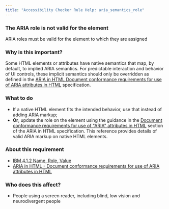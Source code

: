 ```yaml
---
title: "Accessibility Checker Rule Help: aria_semantics_role"
---
```


<div className="toolHelp">
<Row>
<Column colLg={16} colMd={8} colSm={4} className="toolHead">

### The ARIA role is not valid for the element 

<div id="locLevel"></div>

ARIA roles must be valid for the element to which they are assigned

</Column>
</Row>
<Row>
<Column colLg={11} colMd={5} colSm={4} className="toolMain">

### Why is this important?

Some HTML elements or attributes have native semantics that map, by default, to implied ARIA semantics. 
For predictable interaction and behavior of UI controls, these implicit semantics should only be overridden 
as defined in the [ARIA in HTML Document conformance requirements for use of ARIA attributes in HTML](https://www.w3.org/TR/html-aria/#docconformance) specification.

<div id="locSnippet"></div>

### What to do

* If a native HTML element fits the intended behavior, use that instead of adding ARIA markup;
* **Or**, update the role on the element using the guidance in the [Document conformance requirements for use of "ARIA" attributes in HTML](https://www.w3.org/TR/html-aria/#docconformance) section of the ARIA in HTML specification. This reference provides details of valid ARIA markup on native HTML elements.

</Column>
<Column colLg={5} colMd={3} colSm={4} className="toolLeft">

### About this requirement

* [IBM 4.1.2 Name, Role, Value](https://www.ibm.com/able/requirements/requirements/#4_1_2)  
* [ARIA in HTML - Document conformance requirements for use of ARIA attributes in HTML](https://www.w3.org/TR/html-aria/#docconformance)

### Who does this affect?

* People using a screen reader, including blind, low vision and neurodivergent people

</Column>
</Row>
</div>

